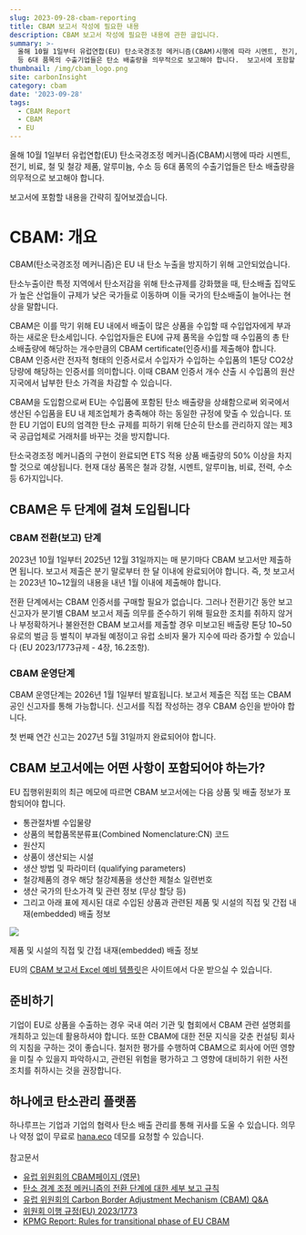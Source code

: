 ```yaml
---
slug: 2023-09-28-cbam-reporting
title: CBAM 보고서 작성에 필요한 내용
description: CBAM 보고서 작성에 필요한 내용에 관한 글입니다.
summary: >-
  올해 10월 1일부터 유럽연합(EU) 탄소국경조정 메커니즘(CBAM)시행에 따라 시멘트, 전기, 비료, 철 및 철강 제품, 알루미늄, 수소
  등 6대 품목의 수출기업들은 탄소 배출량을 의무적으로 보고해야 합니다.  보고서에 포함할 내용을 간략히 짚어보겠습니다.
thumbnail: /img/cbam_logo.png
site: carbonInsight
category: cbam
date: '2023-09-28'
tags:
  - CBAM Report
  - CBAM
  - EU
---
```


올해 10월 1일부터 유럽연합(EU) 탄소국경조정 메커니즘(CBAM)시행에 따라 시멘트, 전기, 비료, 철 및 철강 제품, 알루미늄, 수소 등 6대 품목의 수출기업들은 탄소 배출량을 의무적으로 보고해야 합니다.

보고서에 포함할 내용을 간략히 짚어보겠습니다.

# CBAM: 개요

CBAM(탄소국경조정 메커니즘)은 EU 내 탄소 누출을 방지하기 위해 고안되었습니다.

탄소누출이란 특정 지역에서 탄소저감을 위해 탄소규제를 강화했을 때, 탄소배출 집약도가 높은 산업들이 규제가 낮은 국가들로 이동하며 이들 국가의 탄소배출이 늘어나는 현상을 말합니다.

CBAM은 이를 막기 위해 EU 내에서 배출이 많은 상품을 수입할 때 수입업자에게 부과하는 새로운 탄소세입니다. 수입업자들은 EU에 규제 품목을 수입할 때 수입품의 총 탄소배출량에 해당하는 개수만큼의 CBAM certificate(인증서)를 제출해야 합니다. CBAM 인증서란 전자적 형태의 인증서로서 수입자가 수입하는 수입품의 1톤당 CO2상당량에 해당하는 인증서를 의미합니다. 이때 CBAM 인증서 개수 산출 시 수입품의 원산지국에서 납부한 탄소 가격을 차감할 수 있습니다.

CBAM을 도입함으로써 EU는 수입품에 포함된 탄소 배출량을 상쇄함으로써 외국에서 생산된 수입품을 EU 내 제조업체가 충족해야 하는 동일한 규정에 맞출 수 있습니다. 또한 EU 기업이 EU의 엄격한 탄소 규제를 피하기 위해 단순히 탄소를 관리하지 않는 제3국 공급업체로 거래처를 바꾸는 것을 방지합니다.

탄소국경조정 메커니즘의 구현이 완료되면 ETS 적용 상품 배출량의 50% 이상을 차지할 것으로 예상됩니다. 현재 대상 품목은 철과 강철, 시멘트, 알루미늄, 비료, 전력, 수소 등 6가지입니다.

## CBAM은 두 단계에 걸쳐 도입됩니다

### CBAM 전환(보고) 단계

2023년 10월 1일부터 2025년 12월 31일까지는 매 분기마다 CBAM 보고서만 제출하면 됩니다. 보고서 제출은 분기 말로부터 한 달 이내에 완료되어야 합니다. 즉, 첫 보고서는 2023년 10\~12월의 내용을 내년 1월 이내에 제출해야 합니다.

전환 단계에서는 CBAM 인증서를 구매할 필요가 없습니다. 그러나 전환기간 동안 보고 신고자가 분기별 CBAM 보고서 제출 의무를 준수하기 위해 필요한 조치를 취하지 않거나 부정확하거나 불완전한 CBAM 보고서를 제출할 경우 미보고된 배출량 톤당 10\~50유로의 벌금 등 벌칙이 부과될 예정이고 유럽 소비자 물가 지수에 따라 증가할 수 있습니다 (EU 2023/1773규제 - 4장, 16.2조항).

### CBAM 운영단계

CBAM 운영단계는 2026년 1월 1일부터 발효됩니다. 보고서 제출은 직접 또는 CBAM 공인 신고자를 통해 가능합니다. 신고서를 직접 작성하는 경우 CBAM 승인을 받아야 합니다.

첫 번째 연간 신고는 2027년 5월 31일까지 완료되어야 합니다.

## CBAM 보고서에는 어떤 사항이 포함되어야 하는가?

EU 집행위원회의 최근 메모에 따르면 CBAM 보고서에는 다음 상품 및 배출 정보가 포함되어야 합니다.

* 통관절차별 수입물량
* 상품의 복합품목분류표(Combined Nomenclature\:CN) 코드
* 원산지
* 상품이 생산되는 시설
* 생산 방법 및 파라미터 (qualifying parameters)
* 철강제품의 경우 해당 철강제품을 생산한 제철소 일련번호
* 생산 국가의 탄소가격 및 관련 정보 (무상 할당 등)
* 그리고 아래 표에 제시된 대로 수입된 상품과 관련된 제품 및 시설의 직접 및 간접 내재(embedded) 배출 정보

![](/img/2023-09-28-cbam-reporting.png)

제품 및 시설의 직접 및 간접 내재(embedded) 배출 정보

EU의 [CBAM 보고서 Excel 예비 템플릿](https://taxation-customs.ec.europa.eu/document/download/3f046f63-a413-4fc0-975b-dd36a873f15e_en?filename=CBAM%20communication%20template%20for%20installations_20230822.xlsx)은 사이트에서 다운 받으실 수 있습니다.

## 준비하기

기업이 EU로 상품을 수출하는 경우 국내 여러 기관 및 협회에서 CBAM 관련 설명회를 개최하고 있는데 활용하셔야 합니다. 또한 CBAM에 대한 전문 지식을 갖춘 컨설팅 회사의 지침을 구하는 것이 좋습니다. 철저한 평가를 수행하여 CBAM으로 회사에 어떤 영향을 미칠 수 있을지 파악하시고, 관련된 위험을 평가하고 그 영향에 대비하기 위한 사전 조치를 취하시는 것을 권장합니다.

## 하나에코 탄소관리 플랫폼

하나루프는 기업과 기업의 협력사 탄소 배출 관리를 통해 귀사를 도울 수 있습니다. 의무나 약정 없이 무료로 [hana.eco](https://www.hana.eco/) 데모를 요청할 수 있습니다.\
\
참고문서

* [유럽 위원회의 CBAM페이지 (영문)](https://taxation-customs.ec.europa.eu/carbon-border-adjustment-mechanism_en#resources)
* [탄소 경계 조정 메커니즘의 전환 단계에 대한 세부 보고 규칙](https://ec.europa.eu/commission/presscorner/detail/en/ip_23_4186)
* [유럽 위원회의 Carbon Border Adjustment Mechanism (CBAM) Q\&A](https://taxation-customs.ec.europa.eu/system/files/2023-07/20230714%20Q%26A%20CBAM_0.pdf)
* [위원회 이행 규정(EU) 2023/1773](https://eur-lex.europa.eu/legal-content/EN/TXT/?uri=OJ%3AJOL_2023_228_R_0006#d1e40-94-1)
* [KPMG Report: Rules for transitional phase of EU CBAM](https://assets.kpmg.com/content/dam/kpmg/us/pdf/2023/08/tnf-eu-cbam-aug18-2023.pdf)
